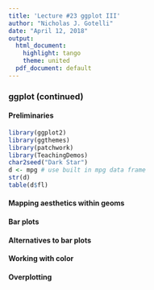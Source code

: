 ```yaml
---
title: 'Lecture #23 ggplot III'
author: "Nicholas J. Gotelli"
date: "April 12, 2018"
output:
  html_document:
    highlight: tango
    theme: united
  pdf_document: default
---
```

### ggplot (continued)

#### Preliminaries
```r
library(ggplot2)
library(ggthemes)
library(patchwork)
library(TeachingDemos)
char2seed("Dark Star")
d <- mpg # use built in mpg data frame
str(d)
table(d$fl)

```
#### Mapping aesthetics within geoms

#### Bar plots

#### Alternatives to bar plots

#### Working with color

#### Overplotting
